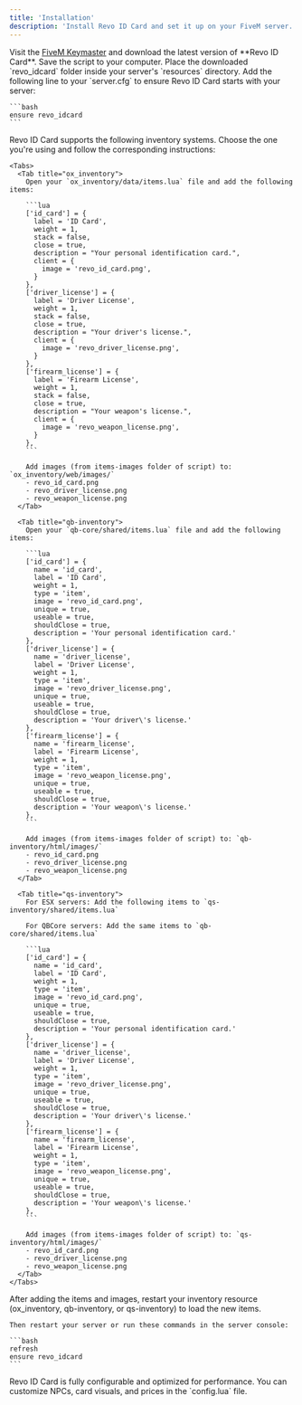 ```yaml
---
title: 'Installation'
description: 'Install Revo ID Card and set it up on your FiveM server.'
---
```


<Steps>
  <Step title="Download Revo ID Card">
    Visit the <a href="https://keymaster.fivem.net/" target="_blank">FiveM Keymaster</a> and download the latest version of **Revo ID Card**. Save the script to your computer.
  </Step>
  
  <Step title="Add to Resources">
    Place the downloaded `revo_idcard` folder inside your server's `resources` directory.
  </Step>
  
  <Step title="Configure server.cfg">
    Add the following line to your `server.cfg` to ensure Revo ID Card starts with your server:
    
    ```bash
    ensure revo_idcard
    ```
  </Step>
  
  <Step title="Add Items to Your Inventory System">
    Revo ID Card supports the following inventory systems. Choose the one you're using and follow the corresponding instructions:
    
    <Tabs>
      <Tab title="ox_inventory">
        Open your `ox_inventory/data/items.lua` file and add the following items:
        
        ```lua
        ['id_card'] = {
          label = 'ID Card',
          weight = 1,
          stack = false,
          close = true,
          description = "Your personal identification card.",
          client = {
            image = 'revo_id_card.png',
          }
        },
        ['driver_license'] = {
          label = 'Driver License',
          weight = 1,
          stack = false,
          close = true,
          description = "Your driver's license.",
          client = {
            image = 'revo_driver_license.png',
          }
        },
        ['firearm_license'] = {
          label = 'Firearm License',
          weight = 1,
          stack = false,
          close = true,
          description = "Your weapon's license.",
          client = {
            image = 'revo_weapon_license.png',
          }
        },
        ```
        
        Add images (from items-images folder of script) to: `ox_inventory/web/images/`
        - revo_id_card.png
        - revo_driver_license.png
        - revo_weapon_license.png
      </Tab>
      
      <Tab title="qb-inventory">
        Open your `qb-core/shared/items.lua` file and add the following items:
        
        ```lua
        ['id_card'] = {
          name = 'id_card',
          label = 'ID Card',
          weight = 1,
          type = 'item',
          image = 'revo_id_card.png',
          unique = true,
          useable = true,
          shouldClose = true,
          description = 'Your personal identification card.'
        },
        ['driver_license'] = {
          name = 'driver_license',
          label = 'Driver License',
          weight = 1,
          type = 'item',
          image = 'revo_driver_license.png',
          unique = true,
          useable = true,
          shouldClose = true,
          description = 'Your driver\'s license.'
        },
        ['firearm_license'] = {
          name = 'firearm_license',
          label = 'Firearm License',
          weight = 1,
          type = 'item',
          image = 'revo_weapon_license.png',
          unique = true,
          useable = true,
          shouldClose = true,
          description = 'Your weapon\'s license.'
        },
        ```
        
        Add images (from items-images folder of script) to: `qb-inventory/html/images/`
        - revo_id_card.png
        - revo_driver_license.png
        - revo_weapon_license.png
      </Tab>
      
      <Tab title="qs-inventory">
        For ESX servers: Add the following items to `qs-inventory/shared/items.lua`
        
        For QBCore servers: Add the same items to `qb-core/shared/items.lua`
        
        ```lua
        ['id_card'] = {
          name = 'id_card',
          label = 'ID Card',
          weight = 1,
          type = 'item',
          image = 'revo_id_card.png',
          unique = true,
          useable = true,
          shouldClose = true,
          description = 'Your personal identification card.'
        },
        ['driver_license'] = {
          name = 'driver_license',
          label = 'Driver License',
          weight = 1,
          type = 'item',
          image = 'revo_driver_license.png',
          unique = true,
          useable = true,
          shouldClose = true,
          description = 'Your driver\'s license.'
        },
        ['firearm_license'] = {
          name = 'firearm_license',
          label = 'Firearm License',
          weight = 1,
          type = 'item',
          image = 'revo_weapon_license.png',
          unique = true,
          useable = true,
          shouldClose = true,
          description = 'Your weapon\'s license.'
        },
        ```
        
        Add images (from items-images folder of script) to: `qs-inventory/html/images/`
        - revo_id_card.png
        - revo_driver_license.png
        - revo_weapon_license.png
      </Tab>
    </Tabs>
  </Step>
  
  <Step title="Start the Resource">
    After adding the items and images, restart your inventory resource (ox_inventory, qb-inventory, or qs-inventory) to load the new items.
    
    Then restart your server or run these commands in the server console:
    
    ```bash
    refresh
    ensure revo_idcard
    ```
  </Step>
</Steps>

<Tip>
  Revo ID Card is fully configurable and optimized for performance. You can customize NPCs, card visuals, and prices in the `config.lua` file.
</Tip>